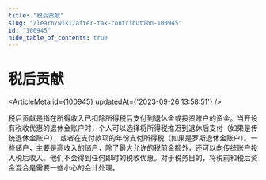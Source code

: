 ```yaml
---
title: "税后贡献"
slug: "/learn/wiki/after-tax-contribution-100945"
id: "100945"
hide_table_of_contents: true
---
```



# 税后贡献

<ArticleMeta id={100945} updatedAt={'2023-09-26 13:58:51'} />
<div className='border-solid border-b border-t-0 my-4 border-[var(--ifm-color-gray-300)]' />

税后贡献是指在所得收入已扣除所得税后支付到退休金或投资账户的资金。当开设有税收优惠的退休金账户时，个人可以选择将所得税推迟到退休后支付（如果是传统退休金账户），或者在支付款项的年份支付所得税（如果是罗斯退休金账户）。一些储户，主要是高收入的储户，除了最大允许的税前金额外，还可以向传统账户投入税后收入。他们不会得到任何即时的税收优惠。对于税务目的，将税前和税后资金混合是需要一些小心的会计处理。
